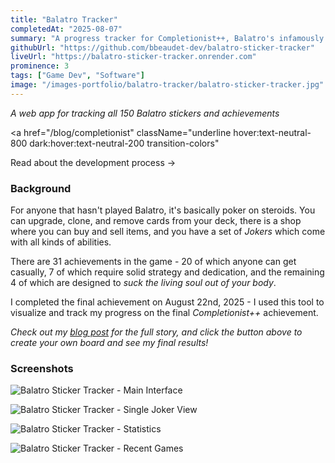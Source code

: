 ```yaml
---
title: "Balatro Tracker"
completedAt: "2025-08-07"
summary: "A progress tracker for Completionist++, Balatro's infamously grueling final achievement"
githubUrl: "https://github.com/bbeaudet-dev/balatro-sticker-tracker"
liveUrl: "https://balatro-sticker-tracker.onrender.com"
prominence: 3
tags: ["Game Dev", "Software"]
image: "/images-portfolio/balatro-tracker/balatro-sticker-tracker.jpg"
---
```


_A web app for tracking all 150 Balatro stickers and achievements_

<LaunchButton
  href="https://balatro-sticker-tracker.onrender.com"
  title="Check it out!"
  icon=""
  color="orange"
/>

<a
  href="/blog/completionist"
  className="underline hover:text-neutral-800 dark:hover:text-neutral-200 transition-colors"
>
  Read about the development process →
</a>

### Background

For anyone that hasn't played Balatro, it's basically poker on steroids. You can upgrade, clone, and remove cards from your deck, there is a shop where you can buy and sell items, and you have a set of _Jokers_ which come with all kinds of abilities.

There are 31 achievements in the game - 20 of which anyone can get casually, 7 of which require solid strategy and dedication, and the remaining 4 of which are designed to _suck the living soul out of your body_.

I completed the final achievement on August 22nd, 2025 - I used this tool to visualize and track my progress on the final _Completionist++_ achievement.

_Check out my [blog post](/blog/completionist) for the full story, and click the button above to create your own board and see my final results!_

### Screenshots

![Balatro Sticker Tracker - Main Interface](/images-portfolio/bst-jokers.jpg)

![Balatro Sticker Tracker - Single Joker View](/images-portfolio/bst-singlejoker.jpg)

![Balatro Sticker Tracker - Statistics](/images-portfolio/bst-stats.jpg)

![Balatro Sticker Tracker - Recent Games](/images-portfolio/bst-recent.jpg)
